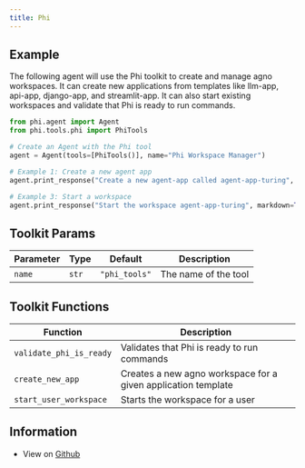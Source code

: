 ```yaml
---
title: Phi
---
```


## Example

The following agent will use the Phi toolkit to create and manage agno workspaces. It can create new applications from templates like llm-app, api-app, django-app, and streamlit-app. It can also start existing workspaces and validate that Phi is ready to run commands.

```python cookbook/tools/phi_tools.py
from phi.agent import Agent
from phi.tools.phi import PhiTools

# Create an Agent with the Phi tool
agent = Agent(tools=[PhiTools()], name="Phi Workspace Manager")

# Example 1: Create a new agent app
agent.print_response("Create a new agent-app called agent-app-turing", markdown=True)

# Example 3: Start a workspace
agent.print_response("Start the workspace agent-app-turing", markdown=True)
```

## Toolkit Params

| Parameter | Type | Default | Description |
|-----------|------|---------|-------------|
| `name` | `str` | `"phi_tools"` | The name of the tool |

## Toolkit Functions

| Function | Description |
|----------|-------------|
| `validate_phi_is_ready` | Validates that Phi is ready to run commands |
| `create_new_app` | Creates a new agno workspace for a given application template |
| `start_user_workspace` | Starts the workspace for a user |


## Information

- View on [Github](https://github.com/phidatahq/agno/blob/main/phi/tools/phi.py)
